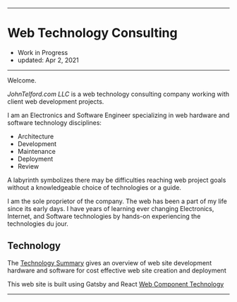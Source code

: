 
***

# Web Technology Consulting
- Work in Progress
- updated: Apr 2, 2021

***

Welcome. 

*JohnTelford.com LLC* is a web technology consulting company working with client  web development projects.

I am an Electronics and Software Engineer specializing in web hardware and software technology disciplines:

- Architecture
- Development
- Maintenance
- Deployment
- Review


A labyrinth symbolizes  there may be difficulties  reaching  web  project goals without a knowledgeable choice of technologies or a guide.


I am the sole proprietor of the company. The web has been a part of my life since its early days. I have years of learning ever changing Electronics, Internet, and Software technologies by hands-on experiencing the technologies du jour.

## Technology

The [Technology Summary](technology) gives an overview of web site development hardware and software for cost effective web site creation and deployment

This web site is built using Gatsby and React [Web Component Technology](components)

***

